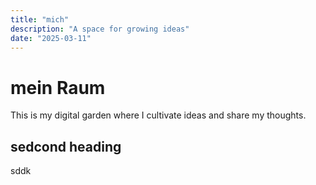 ```yaml
---
title: "mich"
description: "A space for growing ideas"
date: "2025-03-11"
---
```


# mein Raum

This is my digital garden where I cultivate ideas and share my thoughts.

## sedcond heading

sddk